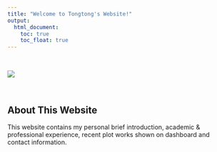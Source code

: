 ```yaml
---
title: "Welcome to Tongtong's Website!"
output: 
  html_document:
    toc: true
    toc_float: true
---
```


<br>

![](images/welcome.jpg)

<br>

## About This Website

This website contains my personal brief introduction, academic & professional experience, recent plot works shown on dashboard and contact information.

